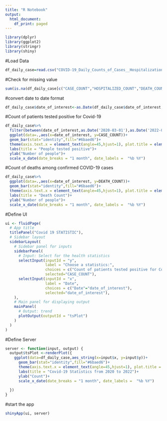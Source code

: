 ```yaml
---
title: "R Notebook"
output:
  html_document:
    df_print: paged
---
```

```r
library(dplyr)
library(ggplot2)
library(stringr)
library(shiny)
```

#Load Data
```r
df_daily_case=read.csv("COVID-19_Daily_Counts_of_Cases__Hospitalizations__and_Deaths.csv")
```

#Check for missing value
```r
sum(is.na(df_daily_case[c("CASE_COUNT","HOSPITALIZED_COUNT","DEATH_COUNT")]))
```

#convert date to date format 
```r
df_daily_case$date_of_interest<-as.Date(df_daily_case$date_of_interest,"%m/%d/%Y")
```

#Count of patients tested positive for Covid-19
```r
df_daily_case%>%
  filter(between(date_of_interest,as.Date('2020-03-01'),as.Date('2022-07-31')))%>%
  ggplot(data=.,aes(x=date_of_interest, y=CASE_COUNT))+
  geom_bar(stat="identity",fill="#6baed6")+
  theme(axis.text.x = element_text(angle=45,hjust=1), plot.title = element_text(hjust = 0.5))+
  labs(title = "People tested positive")+
  ylab("Number of people")+
  scale_x_date(date_breaks = "1 month", date_labels =  "%b %Y")
```
#Count of deaths among confirmed COVID-19 cases
```r
df_daily_case%>%
  ggplot(data=.,aes(x=date_of_interest, y=DEATH_COUNT))+
  geom_bar(stat="identity",fill="#6baed6")+
  theme(axis.text.x = element_text(angle=45,hjust=1), plot.title = element_text(hjust = 0.5))+
  labs(title = "Death Count")+
  ylab("Number of people")+
  scale_x_date(date_breaks = "1 month", date_labels =  "%b %Y")
```
#Define UI
```r
ui <- fluidPage(
  # App title 
  titlePanel("Covid 19 STATISTIC"),
  # Sidebar layout 
  sidebarLayout(
    # Sidebar panel for inputs
    sidebarPanel(
      # Input: Select for the health statistics
      selectInput(inputId = "y",
                  label = "Choose a statistics:",
                  choices = c("Count of patients tested positive for Covid-19"="CASE_COUNT","Count of deaths among confirmed COVID-19 cases"="DEATH_COUNT","Count of COVID-19 patients who were hospitalized"="HOSPITALIZED_COUNT"),
                  selected="CASE_COUNT"),
      selectInput(inputId = "x",
                  label = "Date",
                  choices = c("Date"="date_of_interest"),
                  selected="date_of_interest"),
    ),
    # Main panel for displaying output 
    mainPanel(
      # Output: trend 
      plotOutput(outputId = "tsPlot")
    )
  )
)
```

#Define Server
```r
server <- function(input, output) {
  output$tsPlot <-renderPlot({
    ggplot(data=df_daily_case,aes_string(x=input$x, y=input$y))+
      geom_bar(stat="identity",fill="#6baed6")+
      theme(axis.text.x = element_text(angle=45,hjust=1), plot.title = element_text(hjust = 0.5))+
      labs(title = "Covid-19 Statistics from 2020 to 2022")+
      ylab("Count")+
      scale_x_date(date_breaks = "1 month", date_labels =  "%b %Y")
  
  })
}
```

#start the app
```r
shinyApp(ui, server)
```




